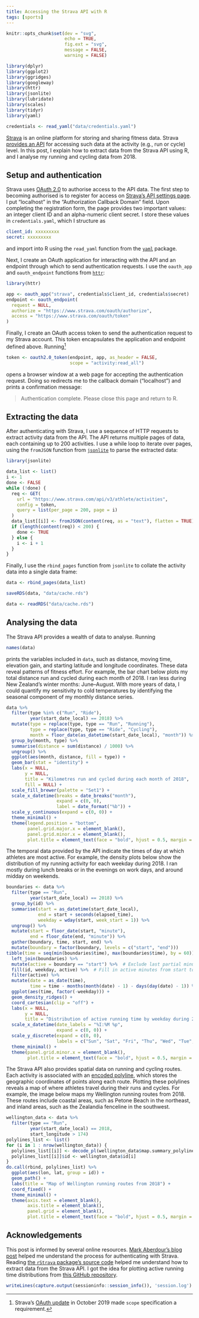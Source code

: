```yaml
---
title: Accessing the Strava API with R
tags: [sports]
---
```


```r
knitr::opts_chunk$set(dev = "svg",
                      echo = TRUE,
                      fig.ext = "svg",
                      message = FALSE,
                      warning = FALSE)

library(dplyr)
library(ggplot2)
library(ggridges)
library(googleway)
library(httr)
library(jsonlite)
library(lubridate)
library(scales)
library(tidyr)
library(yaml)

credentials <- read_yaml("data/credentials.yaml")
```

[Strava](https://www.strava.com/) is an online platform for storing and sharing fitness data.
Strava [provides an API](https://developers.strava.com) for accessing such data at the activity (e.g., run or cycle) level.
In this post, I explain how to extract data from the Strava API using R, and I analyse my running and cycling data from 2018.

## Setup and authentication

Strava uses [OAuth 2.0](https://oauth.net/2/) to authorise access to the API data.
The first step to becoming authorised is to register for access on [Strava's API settings page](https://www.strava.com/settings/api/).
I put "localhost" in the "Authorization Callback Domain" field.
Upon completing the registration form, the page provides two important values: an integer client ID and an alpha-numeric client secret.
I store these values in `credentials.yaml`, which I structure as

```yaml
client_id: xxxxxxxxx
secret: xxxxxxxxx
```

and import into R using the `read_yaml` function from the [`yaml`](https://cran.r-project.org/package=yaml) package.

Next, I create an OAuth application for interacting with the API and an endpoint through which to send authentication requests.
I use the `oauth_app` and `oauth_endpoint` functions from [`httr`](https://cran.r-project.org/package=httr):

```r
library(httr)

app <- oauth_app("strava", credentials$client_id, credentials$secret)
endpoint <- oauth_endpoint(
  request = NULL,
  authorize = "https://www.strava.com/oauth/authorize",
  access = "https://www.strava.com/oauth/token"
)
```

Finally, I create an OAuth access token to send the authentication request to my Strava account.
This token encapsulates the application and endpoint defined above.
Running[^scope]

```r
token <- oauth2.0_token(endpoint, app, as_header = FALSE,
                        scope = "activity:read_all")
```

[^scope]: Strava's [OAuth update](https://developers.strava.com/docs/oauth-updates/) in October 2019 made `scope` specification a requirement.

opens a browser window at a web page for accepting the authentication request.
Doing so redirects me to the callback domain ("localhost") and prints a confirmation message:

> Authentication complete. Please close this page and return to R.

## Extracting the data

After authenticating with Strava, I use a sequence of HTTP requests to extract activity data from the API.
The API returns multiple pages of data, each containing up to 200 activities.
I use a while loop to iterate over pages, using the `fromJSON` function from [`jsonlite`](https://cran.r-project.org/package=jsonlite) to parse the extracted data:

```r
library(jsonlite)

data_list <- list()
i <- 1
done <- FALSE
while (!done) {
  req <- GET(
    url = "https://www.strava.com/api/v3/athlete/activities",
    config = token,
    query = list(per_page = 200, page = i)
  )
  data_list[[i]] <- fromJSON(content(req, as = "text"), flatten = TRUE)
  if (length(content(req)) < 200) {
    done <- TRUE
  } else {
    i <- i + 1
  }
}
```

Finally, I use the `rbind_pages` function from `jsonlite` to collate the activity data into a single data frame:

```r
data <- rbind_pages(data_list)
```

```r
saveRDS(data, "data/cache.rds")
```

```r
data <- readRDS("data/cache.rds")
```

## Analysing the data

The Strava API provides a wealth of data to analyse.
Running

```r
names(data)
```

prints the variables included in `data`, such as distance, moving time, elevation gain, and starting latitude and longitude coordinates.
These data reveal patterns of fitness effort.
For example, the bar chart below plots my total distance run and cycled during each month of 2018.
I ran less during New Zealand's winter months: June--August.
With more years of data, I could quantify my sensitivity to cold temperatures by identifying the seasonal component of my monthly distance series.

```r
data %>%
  filter(type %in% c("Run", "Ride"),
         year(start_date_local) == 2018) %>%
  mutate(type = replace(type, type == "Run", "Running"),
         type = replace(type, type == "Ride", "Cycling"),
         month = floor_date(as_datetime(start_date_local), "month")) %>%
  group_by(month, type) %>%
  summarise(distance = sum(distance) / 1000) %>%
  ungroup() %>%
  ggplot(aes(month, distance, fill = type)) +
  geom_bar(stat = "identity") +
  labs(x = NULL,
       y = NULL,
       title = "Kilometres run and cycled during each month of 2018",
       fill = NULL) +
  scale_fill_brewer(palette = "Set1") +
  scale_x_datetime(breaks = date_breaks("month"),
                   expand = c(0, 0),
                   label = date_format("%b")) +
  scale_y_continuous(expand = c(0, 0)) +
  theme_minimal() +
  theme(legend.position = "bottom",
        panel.grid.major.x = element_blank(),
        panel.grid.minor.x = element_blank(),
        plot.title = element_text(face = "bold", hjust = 0.5, margin = margin(b = 10), size = 16))
```

The temporal data provided by the API indicate the times of day at which athletes are most active.
For example, the density plots below show the distribution of my running activity for each weekday during 2018.
I ran mostly during lunch breaks or in the evenings on work days, and around midday on weekends.

```r
boundaries <- data %>%
  filter(type == "Run",
         year(start_date_local) == 2018) %>%
  group_by(id) %>%
  summarise(start = as_datetime(start_date_local),
            end = start + seconds(elapsed_time),
            weekday = wday(start, week_start = 1)) %>%
  ungroup() %>%
  mutate(start = floor_date(start, "minute"),
         end = floor_date(end, "minute")) %>%
  gather(boundary, time, start, end) %>%
  mutate(boundary = factor(boundary, levels = c("start", "end")))
tibble(time = seq(min(boundaries$time), max(boundaries$time), by = 60)) %>%
  left_join(boundaries) %>%
  mutate(active = boundary == "start") %>%  # Exclude last partial minute
  fill(id, weekday, active) %>%  # Fill in active minutes from start to end
  filter(active) %>%
  mutate(date = as_date(time),
         time = time - months(month(date) - 1) - days(day(date) - 1)) %>%  # Isolate time variation
  ggplot(aes(time, factor(-weekday))) +
  geom_density_ridges() +
  coord_cartesian(clip = "off") +
  labs(x = NULL,
       y = NULL,
       title = "Distribution of active running time by weekday during 2018") +
  scale_x_datetime(date_labels = "%I:%M %p",
                   expand = c(0, 0)) +
  scale_y_discrete(expand = c(0, 0),
                   labels = c("Sun", "Sat", "Fri", "Thu", "Wed", "Tue", "Mon")) +
  theme_minimal() +
  theme(panel.grid.minor.x = element_blank(),
        plot.title = element_text(face = "bold", hjust = 0.5, margin = margin(b = 10), size = 16))
```

The Strava API also provides spatial data on running and cycling routes.
Each activity is associated with an [encoded polyline](https://developers.google.com/maps/documentation/utilities/polylinealgorithm), which stores the geographic coordinates of points along each route.
Plotting these polylines reveals a map of where athletes travel during their runs and cycles.
For example, the image below maps my Wellington running routes from 2018.
These routes include coastal areas, such as Petone Beach in the northeast, and inland areas, such as the Zealandia fenceline in the southwest.

```r
wellington_data <- data %>%
  filter(type == "Run",
         year(start_date_local) == 2018,
         start_longitude > 174)
polylines_list <- list()
for (i in 1 : nrow(wellington_data)) {
  polylines_list[[i]] <- decode_pl(wellington_data$map.summary_polyline[i])
  polylines_list[[i]]$id <- wellington_data$id[i]
}
do.call(rbind, polylines_list) %>%
  ggplot(aes(lon, lat, group = id)) +
  geom_path() +
  labs(title = "Map of Wellington running routes from 2018") +
  coord_fixed() +
  theme_minimal() +
  theme(axis.text = element_blank(),
        axis.title = element_blank(),
        panel.grid = element_blank(),
        plot.title = element_text(face = "bold", hjust = 0.5, margin = margin(b = 10), size = 16))
```

## Acknowledgements

This post is informed by several online resources.
[Mark Aberdour's blog post](http://www.open-thoughts.com/2017/01/the-quantified-cyclist-analysing-strava-data-using-r/) helped me understand the process for authenticating with Strava.
Reading [the `rStrava` package's source code](https://github.com/fawda123/rStrava) helped me understand how to extract data from the Strava API.
I got the idea for plotting active running time distributions from [this GitHub repository](https://github.com/marcusvolz/strava).

```r
writeLines(capture.output(sessioninfo::session_info()), 'session.log')
```
